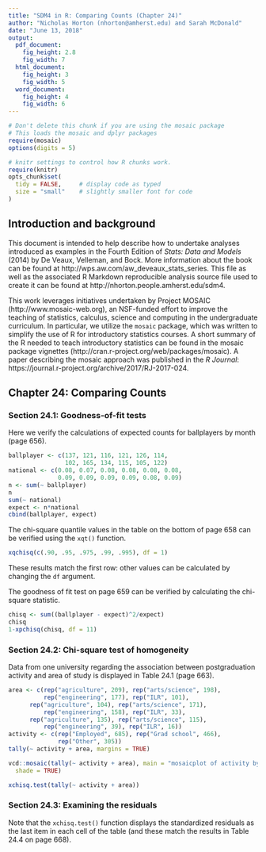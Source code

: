 ```yaml
---
title: "SDM4 in R: Comparing Counts (Chapter 24)"
author: "Nicholas Horton (nhorton@amherst.edu) and Sarah McDonald"
date: "June 13, 2018"
output: 
  pdf_document:
    fig_height: 2.8
    fig_width: 7
  html_document:
    fig_height: 3
    fig_width: 5
  word_document:
    fig_height: 4
    fig_width: 6
---
```



```r
# Don't delete this chunk if you are using the mosaic package
# This loads the mosaic and dplyr packages
require(mosaic)
options(digits = 5)
```

```r
# knitr settings to control how R chunks work.
require(knitr)
opts_chunk$set(
  tidy = FALSE,     # display code as typed
  size = "small"    # slightly smaller font for code
)
```

## Introduction and background 

This document is intended to help describe how to undertake analyses introduced 
as examples in the Fourth Edition of *Stats: Data and Models* (2014) by De Veaux, Velleman, and Bock.
More information about the book can be found at http://wps.aw.com/aw_deveaux_stats_series.  This
file as well as the associated R Markdown reproducible analysis source file used to create it can be found at http://nhorton.people.amherst.edu/sdm4.

This work leverages initiatives undertaken by Project MOSAIC (http://www.mosaic-web.org), an NSF-funded effort to improve the teaching of statistics, calculus, science and computing in the undergraduate curriculum. In particular, we utilize the `mosaic` package, which was written to simplify the use of R for introductory statistics courses. A short summary of the R needed to teach introductory statistics can be found in the mosaic package vignettes (http://cran.r-project.org/web/packages/mosaic).
A paper describing the mosaic approach was published in the *R Journal*: https://journal.r-project.org/archive/2017/RJ-2017-024.


## Chapter 24: Comparing Counts

### Section 24.1: Goodness-of-fit tests


Here we verify the calculations of expected counts for
ballplayers by month (page 656).
```r
ballplayer <- c(137, 121, 116, 121, 126, 114, 
                102, 165, 134, 115, 105, 122)
national <- c(0.08, 0.07, 0.08, 0.08, 0.08, 0.08,
              0.09, 0.09, 0.09, 0.09, 0.08, 0.09)
n <- sum(~ ballplayer)
n
sum(~ national)
expect <- n*national
cbind(ballplayer, expect)
```

The chi-square quantile values in the table on the bottom of page 658 can be verified using the `xqt()` function.
```r
xqchisq(c(.90, .95, .975, .99, .995), df = 1)
```
These results match the first row: other values can be calculated by changing the
`df` argument.

The goodness of fit test on page 659 can be verified by calculating the
chi-square statistic.

```r
chisq <- sum((ballplayer - expect)^2/expect)
chisq
1-xpchisq(chisq, df = 11)
```

### Section 24.2: Chi-square test of homogeneity

Data from one university regarding
the association between postgraduation activity and area of study
is displayed in Table 24.1 (page 663).  

```r
area <- c(rep("agriculture", 209), rep("arts/science", 198), 
          rep("engineering", 177), rep("ILR", 101),
	  rep("agriculture", 104), rep("arts/science", 171), 
          rep("engineering", 158), rep("ILR", 33),
	  rep("agriculture", 135), rep("arts/science", 115), 
          rep("engineering", 39), rep("ILR", 16))
activity <- c(rep("Employed", 685), rep("Grad school", 466), 
              rep("Other", 305))
tally(~ activity + area, margins = TRUE)
```

```r
vcd::mosaic(tally(~ activity + area), main = "mosaicplot of activity by area",
  shade = TRUE)
```

```r
xchisq.test(tally(~ activity + area))
```

### Section 24.3: Examining the residuals

Note that the `xchisq.test()` function displays the standardized
residuals as the last item in each cell of the table (and these
match the results in Table 24.4 on page 668).  
